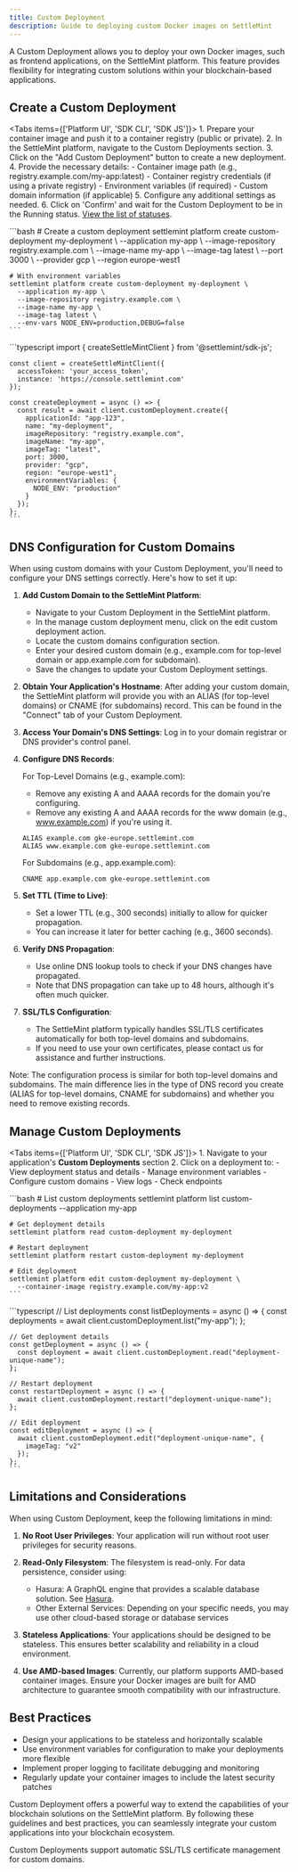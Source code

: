 ```yaml
---
title: Custom Deployment
description: Guide to deploying custom Docker images on SettleMint
---
```



A Custom Deployment allows you to deploy your own Docker images, such as frontend applications, on the SettleMint platform. This feature provides flexibility for integrating custom solutions within your blockchain-based applications.

## Create a Custom Deployment

<Tabs items={['Platform UI', 'SDK CLI', 'SDK JS']}>
  <Tab value="Platform UI">
    1. Prepare your container image and push it to a container registry (public or private).
    2. In the SettleMint platform, navigate to the Custom Deployments section.
    3. Click on the "Add Custom Deployment" button to create a new deployment.
    4. Provide the necessary details:
       - Container image path (e.g., registry.example.com/my-app:latest)
       - Container registry credentials (if using a private registry)
       - Environment variables (if required)
       - Custom domain information (if applicable)
    5. Configure any additional settings as needed.
    6. Click on 'Confirm' and wait for the Custom Deployment to be in the Running status. [View the list of statuses](/reference/statuses).
  </Tab>

  <Tab value="SDK CLI">
    ```bash
    # Create a custom deployment
    settlemint platform create custom-deployment my-deployment \
      --application my-app \
      --image-repository registry.example.com \
      --image-name my-app \
      --image-tag latest \
      --port 3000 \
      --provider gcp \
      --region europe-west1

    # With environment variables
    settlemint platform create custom-deployment my-deployment \
      --application my-app \
      --image-repository registry.example.com \
      --image-name my-app \
      --image-tag latest \
      --env-vars NODE_ENV=production,DEBUG=false
    ```

  </Tab>

  <Tab value="SDK JS">
    ```typescript
    import { createSettleMintClient } from '@settlemint/sdk-js';

    const client = createSettleMintClient({
      accessToken: 'your_access_token',
      instance: 'https://console.settlemint.com'
    });

    const createDeployment = async () => {
      const result = await client.customDeployment.create({
        applicationId: "app-123",
        name: "my-deployment",
        imageRepository: "registry.example.com",
        imageName: "my-app",
        imageTag: "latest",
        port: 3000,
        provider: "gcp",
        region: "europe-west1",
        environmentVariables: {
          NODE_ENV: "production"
        }
      });
    };
    ```

  </Tab>
</Tabs>

## DNS Configuration for Custom Domains

When using custom domains with your Custom Deployment, you'll need to configure your DNS settings correctly. Here's how to set it up:

1. **Add Custom Domain to the SettleMint Platform**:

   - Navigate to your Custom Deployment in the SettleMint platform.
   - In the manage custom deployment menu, click on the edit custom deployment action.
   - Locate the custom domains configuration section.
   - Enter your desired custom domain (e.g., example.com for top-level domain or app.example.com for subdomain).
   - Save the changes to update your Custom Deployment settings.

2. **Obtain Your Application's Hostname**: After adding your custom domain, the SettleMint platform will provide you with an ALIAS (for top-level domains) or CNAME (for subdomains) record. This can be found in the "Connect" tab of your Custom Deployment.

3. **Access Your Domain's DNS Settings**: Log in to your domain registrar or DNS provider's control panel.

4. **Configure DNS Records**:

   For Top-Level Domains (e.g., example.com):

   - Remove any existing A and AAAA records for the domain you're configuring.
   - Remove any existing A and AAAA records for the www domain (e.g., www.example.com) if you're using it.

   ```
   ALIAS example.com gke-europe.settlemint.com
   ALIAS www.example.com gke-europe.settlemint.com
   ```

   For Subdomains (e.g., app.example.com):

   ```
   CNAME app.example.com gke-europe.settlemint.com
   ```

5. **Set TTL (Time to Live)**:

   - Set a lower TTL (e.g., 300 seconds) initially to allow for quicker propagation.
   - You can increase it later for better caching (e.g., 3600 seconds).

6. **Verify DNS Propagation**:

   - Use online DNS lookup tools to check if your DNS changes have propagated.
   - Note that DNS propagation can take up to 48 hours, although it's often much quicker.

7. **SSL/TLS Configuration**:
   - The SettleMint platform typically handles SSL/TLS certificates automatically for both top-level domains and subdomains.
   - If you need to use your own certificates, please contact us for assistance and further instructions.

Note: The configuration process is similar for both top-level domains and subdomains. The main difference lies in the type of DNS record you create (ALIAS for top-level domains, CNAME for subdomains) and whether you need to remove existing records.

## Manage Custom Deployments

<Tabs items={['Platform UI', 'SDK CLI', 'SDK JS']}>
  <Tab value="Platform UI">
    1. Navigate to your application's **Custom Deployments** section
    2. Click on a deployment to:
       - View deployment status and details
       - Manage environment variables
       - Configure custom domains
       - View logs
       - Check endpoints
  </Tab>

  <Tab value="SDK CLI">
    ```bash
    # List custom deployments
    settlemint platform list custom-deployments --application my-app

    # Get deployment details
    settlemint platform read custom-deployment my-deployment

    # Restart deployment
    settlemint platform restart custom-deployment my-deployment

    # Edit deployment
    settlemint platform edit custom-deployment my-deployment \
      --container-image registry.example.com/my-app:v2
    ```

  </Tab>

  <Tab value="SDK JS">
    ```typescript
    // List deployments
    const listDeployments = async () => {
      const deployments = await client.customDeployment.list("my-app");
    };

    // Get deployment details
    const getDeployment = async () => {
      const deployment = await client.customDeployment.read("deployment-unique-name");
    };

    // Restart deployment
    const restartDeployment = async () => {
      await client.customDeployment.restart("deployment-unique-name");
    };

    // Edit deployment
    const editDeployment = async () => {
      await client.customDeployment.edit("deployment-unique-name", {
        imageTag: "v2"
      });
    };
    ```

  </Tab>
</Tabs>

## Limitations and Considerations

When using Custom Deployment, keep the following limitations in mind:

1. **No Root User Privileges**: Your application will run without root user privileges for security reasons.

2. **Read-Only Filesystem**: The filesystem is read-only. For data persistence, consider using:

   - Hasura: A GraphQL engine that provides a scalable database solution. See [Hasura](/building-with-settlemint/hasura-backend-as-a-service).
   - Other External Services: Depending on your specific needs, you may use other cloud-based storage or database services

3. **Stateless Applications**: Your applications should be designed to be stateless. This ensures better scalability and reliability in a cloud environment.

4. **Use AMD-based Images**: Currently, our platform supports AMD-based container images. Ensure your Docker images are built for AMD architecture to guarantee smooth compatibility with our infrastructure.

## Best Practices

- Design your applications to be stateless and horizontally scalable
- Use environment variables for configuration to make your deployments more flexible
- Implement proper logging to facilitate debugging and monitoring
- Regularly update your container images to include the latest security patches

Custom Deployment offers a powerful way to extend the capabilities of your blockchain solutions on the SettleMint platform. By following these guidelines and best practices, you can seamlessly integrate your custom applications into your blockchain ecosystem.

<Callout type="info">
  Custom Deployments support automatic SSL/TLS certificate management for custom
  domains.
</Callout>
